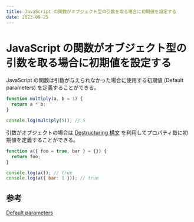 ```yaml
---
title: JavaScript の関数がオブジェクト型の引数を取る場合に初期値を設定する
date: 2023-09-25
---
```


# JavaScript の関数がオブジェクト型の引数を取る場合に初期値を設定する

JavaScript の関数は引数が与えられなかった場合に使用する初期値 (Default parameters) を定義することができる。

```javascript
function multiply(a, b = 1) {
  return a * b;
}

console.log(multiply(5)); // 5
```

引数がオブジェクトの場合は [Destructuring 構文](https://developer.mozilla.org/en-US/docs/Web/JavaScript/Reference/Operators/Destructuring_assignment) を利用してプロパティ毎に初期値を定義することができる。

```javascript
function a({ foo = true, bar } = {}) {
  return foo;
}

console.log(a()); // true
console.log(a({ bar: 1 })); // true
```

## 参考

[Default parameters](https://developer.mozilla.org/en-US/docs/Web/JavaScript/Reference/Functions/Default_parameters)
